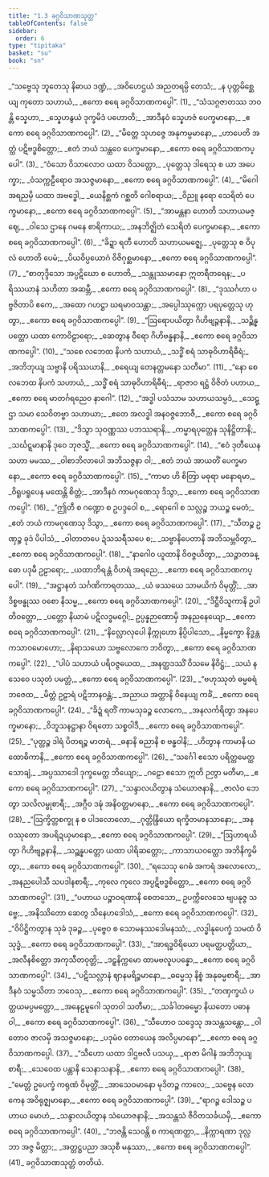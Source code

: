 ```yaml
---
title: "1.3 ခဂ္ဂဝိသာဏသုတ္တ"
tableOfContents: false
sidebar:
  order: 6
type: "tipitaka"
basket: "su"
book: "sn"
---
```



<DynamicBreadcrumb />

<Division number="35" book="sn">

<Paragraph number="38" type="verses" book="sn">
_“သဗ္ဗေသု ဘူတေသု နိဓာယ ဒဏ္ဍံ,_  
_အဝိဟေဌယံ အညတရမ္ပိ တေသံ;_  
_န ပုတ္တမိစ္ဆေယျ ကုတော သဟာယံ,_  
_ဧကော စရေ ခဂ္ဂဝိသာဏကပ္ပေါ”. (1)_  

</Paragraph>

</Division>
<Division number="36" book="sn">

<Paragraph number="39" type="verses" book="sn">
_“သံသဂ္ဂဇာတဿ ဘဝန္တိ သ္နေဟာ,_  
_သ္နေဟနွယံ ဒုက္ခမိဒံ ပဟောတိ;_  
_အာဒီနဝံ သ္နေဟဇံ ပေက္ခမာနော,_  
_ဧကော စရေ ခဂ္ဂဝိသာဏကပ္ပေါ”. (2)_  

</Paragraph>

</Division>
<Division number="37" book="sn">

<Paragraph number="40" type="verses" book="sn">
_“မိတ္တေ သုဟဇ္ဇေ အနုကမ္ပမာနော,_  
_ဟာပေတိ အတ္ထံ ပဋိဗဒ္ဓစိတ္တော;_  
_ဧတံ ဘယံ သန္ထဝေ ပေက္ခမာနော,_  
_ဧကော စရေ ခဂ္ဂဝိသာဏကပ္ပေါ”. (3)_  

</Paragraph>

</Division>
<Division number="38" book="sn">

<Paragraph number="41" type="verses" book="sn">
_“ဝံသော ဝိသာလောဝ ယထာ ဝိသတ္တော,_  
_ပုတ္တေသု ဒါရေသု စ ယာ အပေက္ခာ;_  
_ဝံသက္ကဠီရောဝ အသဇ္ဇမာနော,_  
_ဧကော စရေ ခဂ္ဂဝိသာဏကပ္ပေါ”. (4)_  

</Paragraph>

</Division>
<Division number="39" book="sn">

<Paragraph number="42" type="verses" book="sn">
_“မိဂေါ အရညမှိ ယထာ အဗဒ္ဓေါ,_  
_ယေနိစ္ဆကံ ဂစ္ဆတိ ဂေါစရာယ;_  
_ဝိညူ နရော သေရိတံ ပေက္ခမာနော,_  
_ဧကော စရေ ခဂ္ဂဝိသာဏကပ္ပေါ”. (5)_  

</Paragraph>

</Division>
<Division number="40" book="sn">

<Paragraph number="43" type="verses" book="sn">
_“အာမန္တနာ ဟောတိ သဟာယမဇ္ဈေ,_  
_ဝါသေ ဌာနေ ဂမနေ စာရိကာယ;_  
_အနဘိဇ္ဈိတံ သေရိတံ ပေက္ခမာနော,_  
_ဧကော စရေ ခဂ္ဂဝိသာဏကပ္ပေါ”. (6)_  

</Paragraph>

</Division>
<Division number="41" book="sn">

<Paragraph number="44" type="verses" book="sn">
_“ခိဍ္ဍာ ရတီ ဟောတိ သဟာယမဇ္ဈေ,_  
_ပုတ္တေသု စ ဝိပုလံ ဟောတိ ပေမံ;_  
_ပိယဝိပ္ပယောဂံ ဝိဇိဂုစ္ဆမာနော,_  
_ဧကော စရေ ခဂ္ဂဝိသာဏကပ္ပေါ”. (7)_  

</Paragraph>

</Division>
<Division number="42" book="sn">

<Paragraph number="45" type="verses" book="sn">
_“စာတုဒ္ဒိသော အပ္ပဋိဃော စ ဟောတိ,_  
_သန္တုဿမာနော ဣတရီတရေန;_  
_ပရိဿယာနံ သဟိတာ အဆမ္ဘီ,_  
_ဧကော စရေ ခဂ္ဂဝိသာဏကပ္ပေါ”. (8)_  

</Paragraph>

</Division>
<Division number="43" book="sn">

<Paragraph number="46" type="verses" book="sn">
_“ဒုဿင်္ဂဟာ ပဗ္ဗဇိတာပိ ဧကေ,_  
_အထော ဂဟဋ္ဌာ ဃရမာဝသန္တာ;_  
_အပ္ပေါဿုက္ကော ပရပုတ္တေသု ဟုတွာ,_  
_ဧကော စရေ ခဂ္ဂဝိသာဏကပ္ပေါ”. (9)_  

</Paragraph>

</Division>
<Division number="44" book="sn">

<Paragraph number="47" type="verses" book="sn">
_“ဩရောပယိတွာ ဂိဟိဗျဉ္ဇနာနိ,_  
_သဉ္ဆိန္နပတ္တော ယထာ ကောဝိဠာရော;_  
_ဆေတွာန ဝီရော ဂိဟိဗန္ဓနာနိ,_  
_ဧကော စရေ ခဂ္ဂဝိသာဏကပ္ပေါ”. (10)_  

</Paragraph>

</Division>
<Division number="45" book="sn">

<Paragraph number="48" type="verses" book="sn">
_“သစေ လဘေထ နိပကံ သဟာယံ,_  
_သဒ္ဓိံ စရံ သာဓုဝိဟာရိဓီရံ;_  
_အဘိဘုယျ သဗ္ဗာနိ ပရိဿယာနိ,_  
_စရေယျ တေနတ္တမနော သတီမာ”. (11)_  

</Paragraph>

</Division>
<Division number="46" book="sn">

<Paragraph number="49" type="verses" book="sn">
_“နော စေ လဘေထ နိပကံ သဟာယံ,_  
_သဒ္ဓိံ စရံ သာဓုဝိဟာရိဓီရံ;_  
_ရာဇာဝ ရဋ္ဌံ ဝိဇိတံ ပဟာယ,_  
_ဧကော စရေ မာတင်္ဂရညေဝ နာဂေါ”. (12)_  

</Paragraph>

</Division>
<Division number="47" book="sn">

<Paragraph number="50" type="verses" book="sn">
_“အဒ္ဓါ ပသံသာမ သဟာယသမ္ပဒံ,_  
_သေဋ္ဌာ သမာ သေဝိတဗ္ဗာ သဟာယာ;_  
_ဧတေ အလဒ္ဓါ အနဝဇ္ဇဘောဇီ,_  
_ဧကော စရေ ခဂ္ဂဝိသာဏကပ္ပေါ”. (13)_  

</Paragraph>

</Division>
<Division number="48" book="sn">

<Paragraph number="51" type="verses" book="sn">
_“ဒိသွာ သုဝဏ္ဏဿ ပဘဿရာနိ,_  
_ကမ္မာရပုတ္တေန သုနိဋ္ဌိတာနိ;_  
_သင်္ဃဋ္ဋမာနာနိ ဒုဝေ ဘုဇသ္မိံ,_  
_ဧကော စရေ ခဂ္ဂဝိသာဏကပ္ပေါ”. (14)_  

</Paragraph>

</Division>
<Division number="49" book="sn">

<Paragraph number="52" type="verses" book="sn">
_“ဧဝံ ဒုတီယေန သဟာ မမဿ,_  
_ဝါစာဘိလာပေါ အဘိသဇ္ဇနာ ဝါ;_  
_ဧတံ ဘယံ အာယတိံ ပေက္ခမာနော,_  
_ဧကော စရေ ခဂ္ဂဝိသာဏကပ္ပေါ”. (15)_  

</Paragraph>

</Division>
<Division number="50" book="sn">

<Paragraph number="53" type="verses" book="sn">
_“ကာမာ ဟိ စိတြာ မဓုရာ မနောရမာ,_  
_ဝိရူပရူပေန မထေန္တိ စိတ္တံ;_  
_အာဒီနဝံ ကာမဂုဏေသု ဒိသွာ,_  
_ဧကော စရေ ခဂ္ဂဝိသာဏကပ္ပေါ”. (16)_  

</Paragraph>

</Division>
<Division number="51" book="sn">

<Paragraph number="54" type="verses" book="sn">
_“ဤတီ စ ဂဏ္ဍော စ ဥပဒ္ဒဝေါ စ,_  
_ရောဂေါ စ သလ္လဉ္စ ဘယဉ္စ မေတံ;_  
_ဧတံ ဘယံ ကာမဂုဏေသု ဒိသွာ,_  
_ဧကော စရေ ခဂ္ဂဝိသာဏကပ္ပေါ”. (17)_  

</Paragraph>

</Division>
<Division number="52" book="sn">

<Paragraph number="55" type="verses" book="sn">
_“သီတဉ္စ ဥဏှဉ္စ ခုဒံ ပိပါသံ,_  
_ဝါတာတပေ ဍံသသရီသပေ စ;_  
_သဗ္ဗာနိပေတာနိ အဘိသမ္ဘဝိတွာ,_  
_ဧကော စရေ ခဂ္ဂဝိသာဏကပ္ပေါ”. (18)_  

</Paragraph>

</Division>
<Division number="53" book="sn">

<Paragraph number="56" type="verses" book="sn">
_“နာဂေါဝ ယူထာနိ ဝိဝဇ္ဇယိတွာ,_  
_သဉ္ဇာတခန္ဓော ပဒုမီ ဥဠာရော;_  
_ယထာဘိရန္တံ ဝိဟရံ အရညေ,_  
_ဧကော စရေ ခဂ္ဂဝိသာဏကပ္ပေါ”. (19)_  

</Paragraph>

</Division>
<Division number="54" book="sn">

<Paragraph number="57" type="verses" book="sn">
_“အဋ္ဌာနတံ သင်္ဂဏိကာရတဿ,_  
_ယံ ဖဿယေ သာမယိကံ ဝိမုတ္တိံ;_  
_အာဒိစ္စဗန္ဓုဿ ဝစော နိသမ္မ,_  
_ဧကော စရေ ခဂ္ဂဝိသာဏကပ္ပေါ”. (20)_  

</Paragraph>

</Division>
<Division number="55" book="sn">

<Paragraph number="58" type="verses" book="sn">
_“ဒိဋ္ဌီဝိသူကာနိ ဥပါတိဝတ္တော,_  
_ပတ္တော နိယာမံ ပဋိလဒ္ဓမဂ္ဂေါ;_  
ဥပ္ပန္နဉာဏောမှိ အနညနေယျော,_  
_ဧကော စရေ ခဂ္ဂဝိသာဏကပ္ပေါ”. (21)_  

</Paragraph>

</Division>
<Division number="56" book="sn">

<Paragraph number="59" type="verses" book="sn">
_“နိလ္လောလုပေါ နိက္ကုဟော နိပ္ပိပါသော,_  
_နိမ္မက္ခော နိဒ္ဓန္တကသာဝမောဟော;_  
_နိရာသယော သဗ္ဗလောကေ ဘဝိတွာ,_  
_ဧကော စရေ ခဂ္ဂဝိသာဏကပ္ပေါ”. (22)_  

</Paragraph>

</Division>
<Division number="57" book="sn">

<Paragraph number="60" type="verses" book="sn">
_“ပါပံ သဟာယံ ပရိဝဇ္ဇယေထ,_  
_အနတ္ထဒဿိံ ဝိသမေ နိဝိဋ္ဌံ;_  
_သယံ န သေဝေ ပသုတံ ပမတ္တံ,_  
_ဧကော စရေ ခဂ္ဂဝိသာဏကပ္ပေါ”. (23)_  

</Paragraph>

</Division>
<Division number="58" book="sn">

<Paragraph number="61" type="verses" book="sn">
_“ဗဟုဿုတံ ဓမ္မဓရံ ဘဇေထ,_  
_မိတ္တံ ဥဠာရံ ပဋိဘာနဝန္တံ;_  
_အညာယ အတ္ထာနိ ဝိနေယျ ကင်္ခံ,_  
_ဧကော စရေ ခဂ္ဂဝိသာဏကပ္ပေါ”. (24)_  

</Paragraph>

</Division>
<Division number="59" book="sn">

<Paragraph number="62" type="verses" book="sn">
_“ခိဍ္ဍံ ရတိံ ကာမသုခဉ္စ လောကေ,_  
_အနလင်္ကရိတွာ အနပေက္ခမာနော;_  
_ဝိဘူသနဋ္ဌာနာ ဝိရတော သစ္စဝါဒီ,_  
_ဧကော စရေ ခဂ္ဂဝိသာဏကပ္ပေါ”. (25)_  

</Paragraph>

</Division>
<Division number="60" book="sn">

<Paragraph number="63" type="verses" book="sn">
_“ပုတ္တဉ္စ ဒါရံ ပိတရဉ္စ မာတရံ,_  
_ဓနာနိ ဓညာနိ စ ဗန္ဓဝါနိ;_  
_ဟိတွာန ကာမာနိ ယထောဓိကာနိ,_  
_ဧကော စရေ ခဂ္ဂဝိသာဏကပ္ပေါ”. (26)_  

</Paragraph>

</Division>
<Division number="61" book="sn">

<Paragraph number="64" type="verses" book="sn">
_“သင်္ဂေါ ဧသော ပရိတ္တမေတ္ထ သောချံ,_  
_အပ္ပဿာဒေါ ဒုက္ခမေတ္ထ ဘိယျော;_  
_ဂဠော ဧသော ဣတိ ဉတွာ မတီမာ,_  
_ဧကော စရေ ခဂ္ဂဝိသာဏကပ္ပေါ”. (27)_  

</Paragraph>

</Division>
<Division number="62" book="sn">

<Paragraph number="65" type="verses" book="sn">
_“သန္ဒာလယိတွာန သံယောဇနာနိ,_  
_ဇာလံဝ ဘေတွာ သလိလမ္ဗုစာရီ;_  
_အဂ္ဂီဝ ဒဍ္ဎံ အနိဝတ္တမာနော,_  
_ဧကော စရေ ခဂ္ဂဝိသာဏကပ္ပေါ”. (28)_  

</Paragraph>

</Division>
<Division number="63" book="sn">

<Paragraph number="66" type="verses" book="sn">
_“ဩက္ခိတ္တစက္ခု န စ ပါဒလောလော,_  
_ဂုတ္တိန္ဒြိယော ရက္ခိတမာနသာနော;_  
_အနဝဿုတော အပရိဍယှမာနော,_  
_ဧကော စရေ ခဂ္ဂဝိသာဏကပ္ပေါ”. (29)_  

</Paragraph>

</Division>
<Division number="64" book="sn">

<Paragraph number="67" type="verses" book="sn">
_“ဩဟာရယိတွာ ဂိဟိဗျဉ္ဇနာနိ,_  
_သဉ္ဆန္နပတ္တော ယထာ ပါရိဆတ္တော;_  
_ကာသာယဝတ္ထော အဘိနိက္ခမိတွာ,_  
_ဧကော စရေ ခဂ္ဂဝိသာဏကပ္ပေါ”. (30)_  

</Paragraph>

</Division>
<Division number="65" book="sn">

<Paragraph number="68" type="verses" book="sn">
_“ရသေသု ဂေဓံ အကရံ အလောလော,_  
_အနညပေါသီ သပဒါနစာရီ;_  
_ကုလေ ကုလေ အပ္ပဋိဗဒ္ဓစိတ္တော,_  
_ဧကော စရေ ခဂ္ဂဝိသာဏကပ္ပေါ”. (31)_  

</Paragraph>

</Division>
<Division number="66" book="sn">

<Paragraph number="69" type="verses" book="sn">
_“ပဟာယ ပဉ္စာဝရဏာနိ စေတသော,_  
ဥပက္ကိလေသေ ဗျပနုဇ္ဇ သဗ္ဗေ;_  
_အနိဿိတော ဆေတွ သိနေဟဒေါသံ,_  
_ဧကော စရေ ခဂ္ဂဝိသာဏကပ္ပေါ”. (32)_  

</Paragraph>

</Division>
<Division number="67" book="sn">

<Paragraph number="70" type="verses" book="sn">
_“ဝိပိဋ္ဌိကတွာန သုခံ ဒုခဉ္စ,_  
_ပုဗ္ဗေဝ စ သောမနဿဒေါမနဿံ;_  
_လဒ္ဓါနုပေက္ခံ သမထံ ဝိသုဒ္ဓံ,_  
_ဧကော စရေ ခဂ္ဂဝိသာဏကပ္ပေါ”. (33)_  

</Paragraph>

</Division>
<Division number="68" book="sn">

<Paragraph number="71" type="verses" book="sn">
_“အာရဒ္ဓဝိရိယော ပရမတ္ထပတ္တိယာ,_  
_အလီနစိတ္တော အကုသီတဝုတ္တိ;_  
_ဒဠှနိက္ကမော ထာမဗလူပပန္နော,_  
_ဧကော စရေ ခဂ္ဂဝိသာဏကပ္ပေါ”. (34)_  

</Paragraph>

</Division>
<Division number="69" book="sn">

<Paragraph number="72" type="verses" book="sn">
_“ပဋိသလ္လာနံ ဈာနမရိဉ္စမာနော,_  
_ဓမ္မေသု နိစ္စံ အနုဓမ္မစာရီ;_  
_အာဒီနဝံ သမ္မသိတာ ဘဝေသု,_  
_ဧကော စရေ ခဂ္ဂဝိသာဏကပ္ပေါ”. (35)_  

</Paragraph>

</Division>
<Division number="70" book="sn">

<Paragraph number="73" type="verses" book="sn">
_“တဏှက္ခယံ ပတ္ထယမပ္ပမတ္တော,_  
_အနေဠမူဂေါ သုတဝါ သတီမာ;_  
_သင်္ခါတဓမ္မော နိယတော ပဓာနဝါ,_  
_ဧကော စရေ ခဂ္ဂဝိသာဏကပ္ပေါ”. (36)_  

</Paragraph>

</Division>
<Division number="71" book="sn">

<Paragraph number="74" type="verses" book="sn">
_“သီဟောဝ သဒ္ဒေသု အသန္တသန္တော,_  
_ဝါတောဝ ဇာလမှိ အသဇ္ဇမာနော;_  
_ပဒုမံဝ တောယေန အလိပ္ပမာနော”,_  
_ဧကော စရေ ခဂ္ဂဝိသာဏကပ္ပေါ. (37)_  

</Paragraph>

</Division>
<Division number="72" book="sn">

<Paragraph number="75" type="verses" book="sn">
_“သီဟော ယထာ ဒါဌဗလီ ပသယှ,_  
_ရာဇာ မိဂါနံ အဘိဘုယျ စာရီ;_  
_သေဝေထ ပန္တာနိ သေနာသနာနိ,_  
_ဧကော စရေ ခဂ္ဂဝိသာဏကပ္ပေါ”. (38)_  

</Paragraph>

</Division>
<Division number="73" book="sn">

<Paragraph number="76" type="verses" book="sn">
_“မေတ္တံ ဥပေက္ခံ ကရုဏံ ဝိမုတ္တိံ,_  
_အာသေဝမာနော မုဒိတဉ္စ ကာလေ;_  
_သဗ္ဗေန လောကေန အဝိရုဇ္ဈမာနော,_  
_ဧကော စရေ ခဂ္ဂဝိသာဏကပ္ပေါ”. (39)_  

</Paragraph>

</Division>
<Division number="74" book="sn">

<Paragraph number="77" type="verses" book="sn">
_“ရာဂဉ္စ ဒေါသဉ္စ ပဟာယ မောဟံ,_  
_သန္ဒာလယိတွာန သံယောဇနာနိ;_  
_အသန္တသံ ဇီဝိတသင်္ခယမှိ,_  
_ဧကော စရေ ခဂ္ဂဝိသာဏကပ္ပေါ”. (40)_  

</Paragraph>

</Division>
<Division number="75" book="sn">

<Paragraph number="78" type="verses" book="sn">
_“ဘဇန္တိ သေဝန္တိ စ ကာရဏတ္ထာ,_  
_နိက္ကာရဏာ ဒုလ္လဘာ အဇ္ဇ မိတ္တာ;_  
_အတ္တဋ္ဌပညာ အသုစီ မနုဿာ,_  
_ဧကော စရေ ခဂ္ဂဝိသာဏကပ္ပေါ”. (41)_  


</Paragraph>
</Division>

<Paragraph number="79" type="center" book="sn">
ခဂ္ဂဝိသာဏသုတ္တံ တတိယံ.
</Paragraph>
